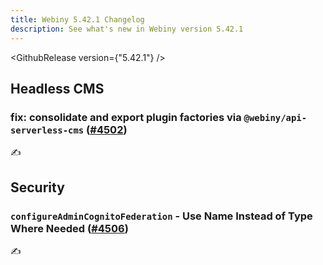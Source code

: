 ```yaml
---
title: Webiny 5.42.1 Changelog
description: See what's new in Webiny version 5.42.1
---
```


<GithubRelease version={"5.42.1"} />

## Headless CMS

### fix: consolidate and export plugin factories via `@webiny/api-serverless-cms` ([#4502](https://github.com/webiny/webiny-js/pull/4502))

✍️

## Security

### `configureAdminCognitoFederation` - Use Name Instead of Type Where Needed ([#4506](https://github.com/webiny/webiny-js/pull/4506))

✍️



